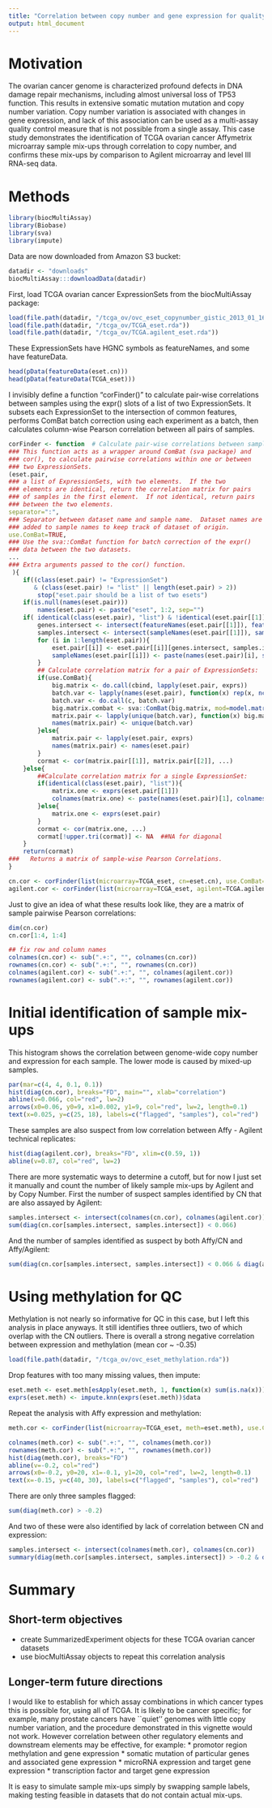 ```yaml
---
title: "Correlation between copy number and gene expression for quality control of ovarian cancer experiments"
output: html_document
---
```


# Motivation

The ovarian cancer genome is characterized profound defects in DNA damage repair mechanisms, including almost universal loss of TP53 function.  This results in extensive somatic mutation mutation and copy number variation.  Copy number variation is associated with changes in gene expression, and lack of this association can be used as a multi-assay quality control measure that is not possible from a single assay.   This case study demonstrates the identification of TCGA ovarian cancer Affymetrix microarray sample mix-ups through correlation to copy number, and confirms these mix-ups by comparison to Agilent microarray and level III RNA-seq data.  

# Methods
```r
library(biocMultiAssay)
library(Biobase)
library(sva)
library(impute)
```

Data are now downloaded from Amazon S3 bucket:
```r
datadir <- "downloads" 
biocMultiAssay:::downloadData(datadir)
```

First, load TCGA ovarian cancer ExpressionSets from the biocMultiAssay package:
```r
load(file.path(datadir, "/tcga_ov/ovc_eset_copynumber_gistic_2013_01_16.rda"))
load(file.path(datadir, "/tcga_ov/TCGA_eset.rda"))
load(file.path(datadir, "/tcga_ov/TCGA.agilent_eset.rda"))
```

These ExpressionSets have HGNC symbols as featureNames, and some have featureData.
```r
head(pData(featureData(eset.cn)))
head(pData(featureData(TCGA_eset)))
```

I invisibly define a function "corFinder()" to calculate pair-wise correlations between samples using the expr() slots of a list of two ExpressionSets.  It subsets each ExpressionSet to the intersection of common features, performs ComBat batch correction using each experiment as a batch, then calculates column-wise Pearson correlation between all pairs of samples.
```r
corFinder <- function  # Calculate pair-wise correlations between samples using the expr() slots of a list of two ExpressionSets.
### This function acts as a wrapper around ComBat (sva package) and
### cor(), to calculate pairwise correlations within one or between
### two ExpressionSets.
(eset.pair,
### a list of ExpressionSets, with two elements.  If the two
### elements are identical, return the correlation matrix for pairs
### of samples in the first element.  If not identical, return pairs
### between the two elements.
separator=":",
### Separator between dataset name and sample name.  Dataset names are
### added to sample names to keep track of dataset of origin.
use.ComBat=TRUE,
### Use the sva::ComBat function for batch correction of the expr()
### data between the two datasets.
...
### Extra arguments passed to the cor() function.
 ){
    if((class(eset.pair) != "ExpressionSet")
       & (class(eset.pair) != "list" || length(eset.pair) > 2))
        stop("eset.pair should be a list of two esets")
    if(is.null(names(eset.pair)))
        names(eset.pair) <- paste("eset", 1:2, sep="")
    if( identical(class(eset.pair), "list") & !identical(eset.pair[[1]], eset.pair[[2]]) ){
        genes.intersect <- intersect(featureNames(eset.pair[[1]]), featureNames(eset.pair[[2]]))
        samples.intersect <- intersect(sampleNames(eset.pair[[1]]), sampleNames(eset.pair[[2]]))
        for (i in 1:length(eset.pair)){
            eset.pair[[i]] <- eset.pair[[i]][genes.intersect, samples.intersect]
            sampleNames(eset.pair[[i]]) <- paste(names(eset.pair)[i], sampleNames(eset.pair[[i]]), sep=separator)
        }
        ## Calculate correlation matrix for a pair of ExpressionSets:
        if(use.ComBat){
            big.matrix <- do.call(cbind, lapply(eset.pair, exprs))
            batch.var <- lapply(names(eset.pair), function(x) rep(x, ncol(eset.pair[[x]])))
            batch.var <- do.call(c, batch.var)
            big.matrix.combat <- sva::ComBat(big.matrix, mod=model.matrix(~(rep(1, length(batch.var)))), batch=batch.var)
            matrix.pair <- lapply(unique(batch.var), function(x) big.matrix.combat[, batch.var %in% x])
            names(matrix.pair) <- unique(batch.var)
        }else{
            matrix.pair <- lapply(eset.pair, exprs)
            names(matrix.pair) <- names(eset.pair)
        }
        cormat <- cor(matrix.pair[[1]], matrix.pair[[2]], ...)
    }else{
        ##Calculate correlation matrix for a single ExpressionSet:
        if(identical(class(eset.pair), "list")){
            matrix.one <- exprs(eset.pair[[1]])
            colnames(matrix.one) <- paste(names(eset.pair)[1], colnames(matrix.one), sep=separator)
        }else{
            matrix.one <- exprs(eset.pair)
        }
        cormat <- cor(matrix.one, ...)
        cormat[!upper.tri(cormat)] <- NA  ##NA for diagonal
    }
    return(cormat)
###   Returns a matrix of sample-wise Pearson Correlations.
}
```

```r
cn.cor <- corFinder(list(microarray=TCGA_eset, cn=eset.cn), use.ComBat=FALSE)
agilent.cor <- corFinder(list(microarray=TCGA_eset, agilent=TCGA.agilent_eset), use.ComBat=TRUE)
```

Just to give an idea of what these results look like, they are a matrix of sample pairwise Pearson correlations:

```r
dim(cn.cor)
cn.cor[1:4, 1:4]
```

```r
## fix row and column names
colnames(cn.cor) <- sub(".+:", "", colnames(cn.cor))
rownames(cn.cor) <- sub(".+:", "", rownames(cn.cor))
colnames(agilent.cor) <- sub(".+:", "", colnames(agilent.cor))
rownames(agilent.cor) <- sub(".+:", "", rownames(agilent.cor))
```

# Initial identification of sample mix-ups

This histogram shows the correlation between genome-wide copy number and expression for each sample.  The lower mode is caused by mixed-up samples.
```r
par(mar=c(4, 4, 0.1, 0.1))
hist(diag(cn.cor), breaks="FD", main="", xlab="correlation")
abline(v=0.066, col="red", lw=2)
arrows(x0=0.06, y0=9, x1=0.002, y1=9, col="red", lw=2, length=0.1)
text(x=0.025, y=c(25, 18), labels=c("flagged", "samples"), col="red")
```

These samples are also suspect from low correlation between Affy - Agilent technical replicates:

```r
hist(diag(agilent.cor), breaks="FD", xlim=c(0.59, 1))
abline(v=0.87, col="red", lw=2)
```

There are more systematic ways to determine a cutoff, but for now I just set it manually and count the number of likely sample mix-ups by Agilent and by Copy Number.  First the number of suspect samples identified by CN that are also assayed by Agilent:

```r
samples.intersect <- intersect(colnames(cn.cor), colnames(agilent.cor))
sum(diag(cn.cor[samples.intersect, samples.intersect]) < 0.066)
```

And the number of samples identified as suspect by both Affy/CN and Affy/Agilent:
```r
sum(diag(cn.cor[samples.intersect, samples.intersect]) < 0.066 & diag(agilent.cor[samples.intersect, samples.intersect]) < 0.87)
```

# Using methylation for QC

Methylation is not nearly so informative for QC in this case, but I
left this analysis in place anyways.  It still identifies three
outliers, two of which overlap with the CN outliers.  There is
overall a strong negative correlation between expression and
methylation (mean cor ~ -0.35)

```r
load(file.path(datadir, "/tcga_ov/ovc_eset_methylation.rda"))
```

Drop features with too many missing values, then impute:

```r
eset.meth <- eset.meth[esApply(eset.meth, 1, function(x) sum(is.na(x))) < 300, ]
exprs(eset.meth) <- impute.knn(exprs(eset.meth))$data
```

Repeat the analysis with Affy expression and methylation:

```r
meth.cor <- corFinder(list(microarray=TCGA_eset, meth=eset.meth), use.ComBat=FALSE)
```

```r
colnames(meth.cor) <- sub(".+:", "", colnames(meth.cor))
rownames(meth.cor) <- sub(".+:", "", rownames(meth.cor))
hist(diag(meth.cor), breaks="FD")
abline(v=-0.2, col="red")
arrows(x0=-0.2, y0=20, x1=-0.1, y1=20, col="red", lw=2, length=0.1)
text(x=-0.15, y=c(40, 30), labels=c("flagged", "samples"), col="red")
```

There are only three samples flagged:
```r
sum(diag(meth.cor) > -0.2)
```

And two of these were also identified by lack of correlation between CN and expression:

```r
samples.intersect <- intersect(colnames(meth.cor), colnames(cn.cor))
summary(diag(meth.cor[samples.intersect, samples.intersect]) > -0.2 & diag(cn.cor[samples.intersect, samples.intersect]) < 0.066)
```

# Summary

## Short-term objectives
* create SummarizedExperiment objects for these TCGA ovarian cancer datasets
* use biocMultiAssay objects to repeat this correlation analysis
 
## Longer-term future directions
I would like to establish for which assay combinations in which cancer types this is possible for, using all of TCGA.  It is likely to be cancer specific; for example, many prostate cancers have ``quiet'' genomes with little copy number variation, and the procedure demonstrated in this vignette would not work.  However correlation between other regulatory elements and downstream elements may be effective, for example:
* promotor region methylation and gene expression
* somatic mutation of particular genes and associated gene expression
* microRNA expression and target gene expression
* transcription factor and target gene expression

It is easy to simulate sample mix-ups simply by swapping sample labels, making testing feasible in datasets that do not contain actual mix-ups.  
